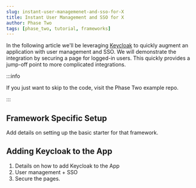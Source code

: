```yaml
---
slug: instant-user-managemenet-and-sso-for-X
title: Instant User Management and SSO for X
author: Phase Two
tags: [phase_two, tutorial, frameworks]
---
```



In the following article we'll be leveraging [Keycloak](https://www.keycloak.org/) to quickly augment an application with user management and SSO. We will demonstrate the integration by securing a page for logged-in users. This quickly provides a jump-off point to more complicated integrations.

:::info

If you just want to skip to the code, visit the Phase Two example repo.

:::

<PhaseTwoStarterInstructions />

## Framework Specific Setup

Add details on setting up the basic starter for that framework.

## Adding Keycloak to the App

1. Details on how to add Keycloak to the App
2. User management + SSO
3. Secure the pages.
